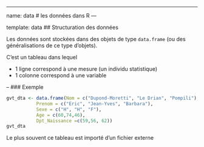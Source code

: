 
---

name: data
# les données dans R
---

template: data
## Structuration des données

Les données sont stockées dans des objets de type `data.frame` (ou des généralisations de ce type d'objets).

C'est un tableau dans lequel 

- 1 ligne correspond à une mesure (un individu statistique)
- 1 colonne correspond à une variable 

--
### Exemple 

```r
gvt_dta <- data.frame(Nom = c("Dupond-Moretti", "Le Drian", "Pompili"),
           Prenom = c("Eric", "Jean-Yves", "Barbara"),
           Sexe = c("H", "H", "F"),
           Age = c(60,74,46),
           Dpt_Naissance =c(59,56, 62))
gvt_dta
```

Le plus souvent ce tableau est importé d'un fichier externe
